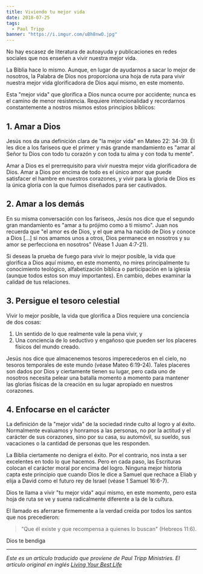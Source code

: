 ```yaml
---
title: Viviendo tu mejor vida
date: 2018-07-25
tags:
  - Paul Tripp
banner: "https://i.imgur.com/uBh8nwO.jpg"
---
```



No hay escasez de literatura de autoayuda y publicaciones en redes sociales que nos enseñen a vivir nuestra mejor vida.

La Biblia hace lo mismo. Aunque, en lugar de ayudarnos a sacar lo mejor de nosotros, la Palabra de Dios nos proporciona una hoja de ruta para vivir nuestra mejor vida glorificadora de Dios aquí mismo, en este momento.

Esta "mejor vida" que glorifica a Dios nunca ocurre por accidente; nunca es el camino de menor resistencia. Requiere intencionalidad y recordarnos constantemente a nostros mismos estos principios bíblicos:

## 1. Amar a Dios

Jesús nos da una definición clara de "la mejor vida" en Mateo 22: 34-39. Él les dice a los fariseos que el primer y más grande mandamiento es "amar al Señor tu Dios con todo tu corazón y con toda tu alma y con toda tu mente".

Amar a Dios es el prerrequisito para vivir nuestra mejor vida glorificadora de Dios. Amar a Dios por encima de todo es el único amor que puede satisfacer el hambre en nuestros corazones, y vivir para la gloria de Dios es la única gloria con la que fuimos diseñados para ser cautivados.

## 2. Amar a los demás

En su misma conversación con los fariseos, Jesús nos dice que el segundo gran mandamiento es "amar a tu prójimo como a ti mismo". Juan nos recuerda que "el amor es de Dios, y el que ama ha nacido de Dios y conoce a Dios [...] si nos amamos unos a otros, Dios permanece en nosotros y su amor se perfecciona en nosotros" (Véase 1 Juan 4:7-21).

Si deseas la prueba de fuego para vivir lo mejor posible, la vida que glorifica a Dios aquí mismo, en este momento, no mires principalmente tu conocimiento teológico, alfabetización bíblica o participación en la iglesia (aunque todos estos son muy importantes). En cambio, debes examinar la calidad de tus relaciones.

## 3. Persigue el tesoro celestial

Vivir lo mejor posible, la vida que glorifica a Dios requiere una conciencia de dos cosas:

1.  Un sentido de lo que realmente vale la pena vivir, y
2.  Una conciencia de lo seductivo y engañoso que pueden ser los placeres físicos del mundo creado.

Jesús nos dice que almacenemos tesoros imperecederos en el cielo, no tesoros temporales de este mundo (véase Mateo 6:19-24). Tales placeres son dados por Dios y ciertamente tienen su lugar, pero cada uno de nosotros necesita pelear una batalla momento a momento para mantener las glorias físicas de la creación en su lugar apropiado en nuestros corazones.

## 4. Enfocarse en el carácter

La definición de la "mejor vida" de la sociedad rinde culto al logro y al éxito. Normalmente evaluamos y honramos a las personas, no por la actitud y el carácter de sus corazones, sino por su casa, su automóvil, su sueldo, sus vacaciones o la cantidad de personas que les responden.

La Biblia ciertamente no denigra el éxito. Por el contrario, nos insta a ser excelentes en todo lo que hacemos. Pero en cada paso, las Escrituras colocan el carácter moral por encima del logro. Ninguna mejor historia capta este principio que cuando Dios le dice a Samuel que rechace a Eliab y elija a David como el futuro rey de Israel (véase 1 Samuel 16:6-7).

Dios te llama a vivir "tu mejor vida" aquí mismo, en este momento, pero esta hoja de ruta se ve y suena radicalmente diferente a la de la cultura.

El llamado es aferrarse firmemente a la verdad creída por todos los santos que nos precedieron:

> "Que él existe y que recompensa a quienes lo buscan" (Hebreos 11:6).

Dios te bendiga

---

_Este es un artículo traducido que proviene de Paul Tripp Ministries. El artículo original en inglés [Living Your Best Life][]_

<Author authorKey="paul-tripp" />

[living your best life]: https://www.paultripp.com/wednesdays-word/posts/living-your-best-life
